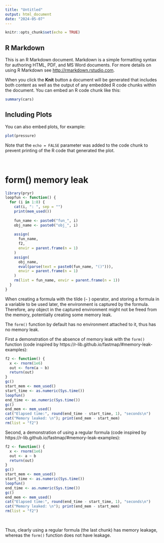 ```yaml
---
title: "Untitled"
output: html_document
date: "2024-05-07"
---
```


```r
knitr::opts_chunk$set(echo = TRUE)
```

## R Markdown

This is an R Markdown document. Markdown is a simple formatting syntax for authoring HTML, PDF, and MS Word documents. For more details on using R Markdown see <http://rmarkdown.rstudio.com>.

When you click the **Knit** button a document will be generated that includes both content as well as the output of any embedded R code chunks within the document. You can embed an R code chunk like this:

```r
summary(cars)
```

## Including Plots

You can also embed plots, for example:

```r
plot(pressure)
```

Note that the `echo = FALSE` parameter was added to the code chunk to prevent printing of the R code that generated the plot.



&nbsp;

# form() memory leak

```r
library(pryr)
loopfun <- function() {
  for (i in 1:8) {
    cat(i, ": ", sep = "")
    print(mem_used())
    
    fun_name <- paste0("fun_", i)
    obj_name <- paste0("obj_", i)
    
    assign(
      fun_name,
      f2,
      envir = parent.frame(n = 1)
    )
    assign(
      obj_name,
      eval(parse(text = paste0(fun_name, "()"))),
      envir = parent.frame(n = 1)
    )
    rm(list = fun_name, envir = parent.frame(n = 1))
  }
}
```


When creating a formula with the tilde (` ⁠~` ⁠) operator, and storing a formula in a variable to be used later, the environment is captured by the formula.
Therefore, any object in the captured environment might not be freed from the memory, potentially creating some memory leak.

The `form()` function by default has no environment attached to it, thus has no memory leak.

First a demonstration of the absence of memory leak with the `form()` function
(code inspired by https://r-lib.github.io/fastmap/#memory-leak-examples):

```r
f2 <- function() {
  x <- rnorm(1e6)
  out <- form(a ~ b)
  return(out)
}
gc()
start_mem <- mem_used()
start_time <- as.numeric(Sys.time())
loopfun()
end_time <- as.numeric(Sys.time())
gc()
end_mem <- mem_used()
cat("Elapsed time:", round(end_time - start_time, 1), "seconds\n")
cat("Memory leaked: \n"); print(end_mem - start_mem)
rm(list = "f2")
```


Second, a demonstration of using a regular formula (code inspired by https://r-lib.github.io/fastmap/#memory-leak-examples):

```r
f2 <- function() {
  x <- rnorm(1e6)
  out <- a ~ b
  return(out)
}
gc()
start_mem <- mem_used()
start_time <- as.numeric(Sys.time())
loopfun()
end_time <- as.numeric(Sys.time())
gc()
end_mem <- mem_used()
cat("Elapsed time:", round(end_time - start_time, 1), "seconds\n")
cat("Memory leaked: \n"); print(end_mem - start_mem)
rm(list = "f2")
```

&nbsp;

Thus, clearly using a regular formula (the last chunk) has memory leakage, whereas the `form()` function does not have leakage.


